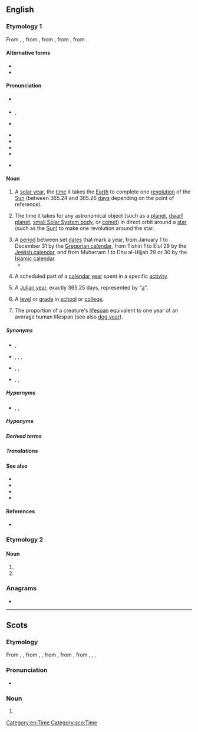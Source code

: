 ==English==

===Etymology 1===
From {{inh|en|enm|yeer}}, {{m|enm|yere}}, from {{inh|en|ang|ġēar||year}}, from {{inh|en|gmw-pro|*jār}}, from {{inh|en|gem-pro|*jērą||year}}, from {{inh|en|ine-pro|*yóh₁r̥|t=year, spring}}.

====Alternative forms====
* {{alter|en|yeah||eye dialect}}
* {{alter|en|yeare|yeer|yeere|yere||obsolete}}

====Pronunciation====
* {{a|RP}} {{IPA|en|/jɪə/}}
* {{a|GenAm}} {{enPR|yîr}}, {{IPA|en|/jɪɹ/}}
* {{a|Wales|other regions}} {{IPA|en|/jɜː/}}
* {{audio|en|En-uk-a year.ogg|Audio (UK)}}
* {{audio|en|en-us-year.ogg|Audio (US)}}
* {{hyphenation|en|year}}
* {{rhymes|en|ɪə(r)}}
* {{rhymes|en|ɜː(r)}} {{qualifier|regional}}

====Noun====
{{en-noun}}

# A [[solar year]], the [[time]] it takes the [[Earth]] to complete one [[revolution]] of the [[Sun]] (between 365.24 and 365.26 [[day]]s depending on the point of reference).
#: {{ux|en|we moved to this town a '''year''' ago;&nbsp; I quit smoking exactly one '''year''' ago}}
# {{lb|en|by extension}} The time it takes for any astronomical object (such as a [[planet]], [[dwarf planet]], [[small Solar System body]], or [[comet]]) in direct orbit around a [[star]] (such as the [[Sun]]) to make one revolution around the star.
#: {{ux|en|Mars goes around the sun once in a Martian '''year''', or 1.88 Earth years.}}
# A [[period]] between set [[date]]s that mark a year, from January 1 to December 31 by the [[Gregorian calendar]], from Tishiri 1 to Elul 29 by the [[Jewish calendar]], and from Muharram 1 to Dhu al-Hijjah 29 or 30 by the [[Islamic calendar]].
#* {{quote-journal|en|date=2013-07-20|volume=408|issue=8845|magazine={{w|The Economist}}
|title=[http://www.economist.com/news/http://www.economist.com/news/business/21582001-army-new-online-courses-scaring-wits-out-traditional-universities-can-they The attack of the MOOCs]
|passage=Dotcom mania was slow in coming to higher education, but now it has the venerable industry firmly in its grip. Since the launch early last '''year''' of Udacity and Coursera, two Silicon Valley start-ups offering free education through MOOCs, massive open online courses, the ivory towers of academia have been shaken to their foundations.}}
#: {{ux|en|A normal '''year''' has 365 full days, but there are 366 days in a leap '''year'''.}}
#: {{ux|en|I was born in the '''year''' 1950.}}
#: {{ux|en|This Chinese '''year''' is the '''year''' of the Rooster.}}
# A scheduled part of a [[calendar year]] spent in a specific [[activity]].
#: {{ux|en|During this school '''year''' I have to get up at 6:30 to catch the bus.}}
# {{lb|en|sciences}} A [[Julian year]], exactly 365.25 days, represented by "[[a]]".
# A [[level]] or [[grade]] in [[school]] or [[college]].
#: {{ux|en|Every second-'''year''' student must select an area of specialization.}}
#: {{ux|en|The exams in '''year''' 12 at high school are the most difficult.}}
# The proportion of a creature's [[lifespan]] equivalent to one year of an average human lifespan (see also [[dog year]]).
#: {{ux|en|Geneticists have created baker's yeast that can live to 800 in yeast '''years'''.}}

=====Synonyms=====
* {{sense|one revolution of the Sun by the Earth}} {{l|en|sun}}, {{l|en|twelvemonth}}
* {{sense|time to make one revolution by any body}} {{l|en|anomalistic year}}, {{l|en|Gaussian year}}, {{l|en|sidereal year}}, {{l|en|tropical year}}
* {{sense|period between set dates}} {{l|en|calendar year}}, {{l|en|civil year}}, {{l|en|legal year}}
* {{sense|specific uses}} {{l|en|fiscal year}}, {{l|en|liturgical year}}, {{l|en|school year}}

=====Hypernyms=====
* {{l|en|decade}} {{qualifier|10 years}}, {{l|en|century}} {{qualifier|100 years}}, {{l|en|millennium}} {{qualifier|1000 years}}

=====Hyponyms=====
{{col4|en|base year
|birthyear
|calendar year
|civil year
|dog year
|donkey's years
|financial year
|fiscal year
|gap year
|golden years
|last year
|leap year
|legal year
|liturgical year
|lunar year
|[[mid-year]], [[midyear]]
|school year
|sidereal year
|Sothic year
|solar year
|sunset years
|tax year
|twilight years
|year of our Lord
|year of our Lord Jesus Christ
|yesteryear
}}

=====Derived terms=====
{{der2|en
| 4-plus-billion-year
| all year round
| banner year
| Christmas comes but once a year
| gigayear
| megayear
| multi-year
| multiyear
| on in years
| two-year
| yearbook
| year by year
| year dot
| year-end
| yearhundred
| yearling
| year-long
| yearly
| year-round
| yearthousand
| yesteryear
}}

=====Translations=====
{{multitrans|data=
{{trans-top|time it takes for the Earth to complete one revolution around the Sun}}
* Abkhaz: {{tt|ab|ашқәс}}
* Adyghe: {{tt|ady|гъэ}}, {{tt|ady|илъэс}}
* Afrikaans: {{tt+|af|jaar}}
* Aiton: {{t-needed|aio}}
* Akkadian: {{tt|akk|𒈬|f|tr=šattu|sc=Xsux}}
* Albanian: {{tt+|sq|vit|m}}
* Amharic: {{tt|am|አመት|f|sc=Ethi}}
* Antillean Creole: {{tt|gcf|lanné}}
* Arabic: {{tt|ar|عَام}} (plural: {{tt|ar|أَعْوَام|p}}), {{tt+|ar|سَنَة|f}} (plural: {{tt|ar|سَنَوَات|p}})
*: Egyptian Arabic: {{tt|arz|سنة|f|tr=sana|sc=Arab}}
* Aragonese: {{tt+|an|año}}
* Aramaic:
*: Hebrew: {{tt|arc|שנתא|f|tr=šantā’|sc=Hebr}}
*: Syriac: {{tt|arc|ܫܢܬܐ|f|tr=šantā’|sc=Syrc}}
* Armenian: {{tt+|hy|տարի}}
* Aromanian: {{tt+|rup|an}}
* Assamese: {{tt|as|বছৰ}}, {{tt|as|চন}} {{q|in dates}}
* Asturian: {{tt+|ast|añu}}
* Avar: {{tt|av|сон}}, {{tt|av|лъагӏел}}
* Aymara: {{tt+|ay|mara}}
* Azerbaijani: {{tt+|az|il}}
* Baluchi: {{tt|bal|سال|tr=sál}}
* Bashkir: {{tt|ba|йыл}}
* Basque: {{tt+|eu|urte}}
* Belarusian: {{tt+|be|год|m}}, {{tt|be|лет}} {{q|genitive plural}}, {{tt|be|рок|m}} {{qualifier|rare}}
* Bengali: {{tt|bn|সাল|sc=Beng|tr=sal}}, {{tt|bn|বছর|sc=Beng}}, {{tt|bn|সন|sc=Beng|tr=sôn}}
* Bole: {{tt|bol|soni}}
* Breton: {{tt+|br|bloaz|m}}, {{tt+|br|bloavezh|m}}
* Bulgarian: {{tt|bg|годи́на|f}}
* Burmese: {{tt+|my|နှစ်|sc=Mymr}}
* Buryat: {{tt|bua|жэл}}
* Catalan: {{tt+|ca|any|m}}
* Cebuano: {{tt|ceb|tuig}}
* Central Dusun: {{tt|dtp|toun}}
* Chamicuro: {{tt|ccc|wata}}
* Chechen: {{tt|ce|шо}}
* Cherokee: {{tt|chr|ᏑᏕᏘᏴᏓ}}
* Chichewa: {{tt|ny|chaka}}
* Chickasaw: {{tt|cic|afammi}}
* Chinese:
*: Cantonese: {{tt+|yue|年|tr=nin4}}
*: Dungan: {{tt|dng|нян}}
*: Gan: {{tt|gan|年|tr=nyien4}}
*: Hakka: {{tt|hak|年|tr=ngièn, ngiàn}} {{qualifier|Sixian}}, {{tt|hak|年|tr=ngian2}} {{qualifier|Meixian}}
*: Jin: {{tt|cjy|年|tr=nie1}}
*: Mandarin: {{tt+|cmn|年|tr=nián}}, {{qualifier|colloquial}} {{tt+|cmn|年頭}}, {{tt+|cmn|年头|tr=niántóu}}
*: Min Bei: {{tt|mnp|年|tr=nîng}}
*: Min Dong: {{tt|cdo|年|tr=nièng}}
*: Min Nan: {{tt+|nan|年|tr=nî, liân}}
*: Wu: {{tt|wuu|年|tr=nyi}}
*: Xiang: {{tt|hsn|年|tr=nyienn2}}
* Chukchi: {{tt|ckt|гивин|tr=givin}}
* Chuvash: {{tt|cv|ҫул}}
* Cornish: {{tt|kw|bledhen|f}}
* Crimean Tatar: {{tt|crh|yıl}}, {{tt|crh|sene}}
* Czech: {{tt+|cs|rok|m}}
* Dalmatian: {{tt|dlm|jan|m}}, {{tt|dlm|yan|m}}, {{tt|dlm|jain|m}}, {{tt|dlm|yain|m}}
* Danish: {{tt+|da|år}}
* Dargwa: {{tt|dar|дус}}
* Dutch: {{tt+|nl|jaar|n}}
* Eastern Cham: {{tt|cjm|ꨔꨭꩆ}}, {{tt|cjm|thun}}
* Egyptian: {{t-egy|rnpt|h=M4-t:Z1}}
* Emilian: {{tt|egl|an|m}}, {{tt|egl|ân|m}}
* Erzya: {{tt|myv|ие}}
* Esperanto: {{tt+|eo|jaro}}
* Estonian: {{tt+|et|aasta}}
* Etruscan: {{tt|ett|𐌀𐌅𐌉𐌋}}
* Ewe: {{tt|ee|eƒe}}
* Extremaduran: {{tt|ext|añu}}
* Faroese: {{tt|fo|ár|n}}
* Fijian: {{t-needed|fj}}
* Finnish: {{tt+|fi|vuosi}}
* French: {{tt+|fr|année|f}}, {{tt+|fr|an|m}}
* Friulian: {{tt|fur|an|m}}
* Galician: {{tt+|gl|ano}}
* Gallo: {{tt|roa-gal|anné}}
* Georgian: {{tt+|ka|წელი}}, {{tt|ka|წელიწადი}}
* German: {{tt+|de|Jahr|n}}
*: Alemannic German: {{tt|gsw|Jahr|n}}, {{tt|gsw|Johr|n}}
*: Central Franconian: {{tt|gmw-cfr|Johr|n}}
*: Sathmar Swabian: {{tt|gmw-stm|Johr}}
*: Swabian German: {{tt|swg|Johr}}
* Gothic: {{tt|got|𐌾𐌴𐍂|n}}
* Greek: {{tt+|el|χρόνος|m}}
*: Ancient: {{tt|grc|ἔτος|n}}, {{q|Poetic}} {{tt|grc|λυκάβας|m}}
* Guerrero Amuzgo: {{tt|amu|chu}}
* Gujarati: {{tt|gu|વર્ષ}}
* Haitian Creole: {{tt|ht|lane}}
* Harsusi: {{tt|hss|senet}}
* Hausa: {{tt+|ha|shekara}}
* Hawaiian: {{tt|haw|makahiki}}
* Hebrew: {{tt+|he|שָׁנָה|f|tr=shaná}}
* Hindi: {{tt+|hi|साल|m}}, {{tt+|hi|वर्ष|m}}, {{tt+|hi|सन|m}} {{qualifier|in dates}}, {{tt+|hi|संवत्सर|m}}, {{tt+|hi|वत्सर|m}}, {{tt+|hi|काल|m}}
* Hungarian: {{tt+|hu|év}}
* Hunsrik: {{tt|hrx|Joher|n}}
* Icelandic: {{tt+|is|ár}}
* Ido: {{tt+|io|yaro}}
* Indonesian: {{tt+|id|tahun}}
* Ingrian: {{tt|izh|vooz}}
* Ingush: {{tt|inh|шу}}
* Interlingua: {{tt+|ia|anno}}
* Inuktitut: {{tt|iu|ᐊᕐᕌᒍ|sc=Cans}}
* Irish: {{tt+|ga|bliain|f}}
* Isthmus Zapotec: {{tt|zai|iza}}
* Istro-Romanian: {{tt|ruo|ån}}
* Italian: {{tt+|it|anno|m}}
* Japanese: {{tt+|ja|年|tr=[[ねん]], nen; [[とし]], toshi}}
* Javanese: {{tt+|jv|taun}}
* Kalmyk: {{tt|xal|җил}}
* Karakhanid: {{tt|xqa|يِلْ|tr=yïl}}
* Karelian: {{tt|krl|vuozi}}
* Kashmiri : {{tt|ks|ؤری|tr=vạrī}}
* Kashubian: {{tt|csb|rok|m}}
* Kazakh: {{tt+|kk|жыл}}
* Ket: {{tt|ket|сыы}}
* Khasi: {{tt|kha|snem}}
* Khmer: {{tt+|km|ឆ្នាំ|tr=chnŭm|sc=Khmr}}
* Komi-Permyak: {{tt|koi|во}}
* Korean: {{tt+|ko|년}} ({{tt+|ko|年}}), {{tt+|ko|연}} ({{tt+|ko|年}}), {{tt+|ko|해}}
* Kuna: {{tt|cuk|birga}}
* Kurdish:
*: Central Kurdish: {{tt+|ckb|ساڵ}}
*: Northern Kurdish: {{tt+|kmr|sal|f}}
* Kyrgyz: {{tt+|ky|жыл|sc=Cyrl}}
* Ladin: {{tt|lld|ann|m}}
* Ladino: {{tt|lad|anyada|f|sc=Latn}}
* Lakota: {{tt|lkt|ómakȟa}}
* Laboya: {{tt|lmy|dau}}
* Lao: {{tt+|lo|ປີ}}
* Latgalian: {{tt|ltg|gods|m}}
* Latin: {{tt+|la|annus|m}}
* Latvian: {{tt+|lv|gads|m}}
* Limburgish: {{tt+|li|jaor}}
* Lithuanian: {{tt+|lt|metai|p}}
* Livonian: {{tt|liv|āigast}}
{{trans-mid}}
* Lombard: {{tt|lmo|ann|m}}
* Low German: {{tt+|nds|Johr}}
* Luxembourgish: {{tt+|lb|Joer|n}}
* Lü: {{tt|khb|ᦔᦲ|sc=Talu}}, {{tt|khb|ᨸᩦ|sc=Lana}}
* Macedonian: {{tt|mk|година|f}}
* Malay: {{tt+|ms|tahun}}, {{tt|ms|sanah}}, {{tt|ms|warsa}}
* Malayalam: {{tt+|ml|കൊല്ലം|sc=Mlym}}, {{tt|ml|വര്‍ഷം|sc=Mlym}}
* Maltese: {{tt+|mt|sena|f}}
* Manchu: {{tt|mnc|ᠠᠨᡳᠶᠠ}}
* Manx: {{tt|gv|blein|f}}
* Maori: {{tt+|mi|tau}}
* Maranao: {{t-needed|mrw}}
* Marathi: {{tt|mr|वर्ष}}
* Megleno-Romanian: {{tt|ruq|an}}
* Moksha: {{tt|mdf|киза}}
* Mongolian: {{tt+|mn|жил}}
* Mwani: {{tt|wmw|mwaka}}
* Mòcheno: {{tt|mhn|jor|n}}
* Nahuatl: {{tt+|nah|xihuitl}}
* Navajo: {{tt|nv|nááhai}}, {{tt|nv|yihah}}
* Nganasan: {{tt|nio|хӱо}}
* Norman: {{tt|nrf|aun}}, {{tt|nrf|an|m}}, {{tt|nrf|annaée|f}} {{qualifier|continental Normandy}}, {{tt|nrf|année|f}} {{qualifier|Jersey, Sark}}, {{tt|nrf|onnaïe|f}} {{qualifier|Guernsey}}
* North Frisian:
*: Föhr-Amrum: {{tt|frr|juar|n}}
*: Helgoland: {{tt|frr|Djooar|n}}
*: Mooring: {{tt|frr|iir|n}}
* Northern Sami: {{tt|se|jahki}}
* Northern Thai: {{t-needed|nod}}
* Norwegian:
*: Bokmål: {{tt+|no|år|n}}
*: Nynorsk: {{tt|nn|år|n}}
* Occitan: {{tt+|oc|annada}}, {{tt+|oc|an|m}}
* Ojibwe: {{t|oj|biboon}} (literally, "winter"), {{t|oj|gikinoonowin}}
* Old Church Slavonic:
*: Cyrillic: {{tt|cu|годъ|m}}, {{tt|cu|рокъ|m}}, {{tt|cu|лѣто|n}}
* Old East Slavic: {{tt|orv|рокъ|m}}, {{tt|orv|годъ|m}}, {{tt|orv|лѣто|n}}
* Old English: {{tt|ang|ġēar|n}}
* Old Saxon: {{tt|osx|gēr}}, {{tt|osx|jār}}
* Oriya: {{tt+|or|ବର୍ଷ}}
* Oromo: {{t|om|waggaa}}
* Ossetian: {{tt|os|аз}}
* Ottoman Turkish: {{tt|ota|ییل|tr=yıl|sc=ota-Arab}}
* Pa'o Karen: {{tt|blk|နေင်ႏ}}
* Palauan: {{t-needed|pau}}
* Papiamentu: {{tt|pap|aña}}
* Pashto: {{tt+|ps|کال|m|tr=kāl|sc=ps-Arab}}
* Persian: {{tt+|fa|سال|tr=sâl}}
* Phake: {{t-needed|phk}}
* Piedmontese: {{t-needed|pms}}
* Pipil: {{tt|ppl|shiwit}}
* Plautdietsch: {{tt|pdt|Joa|n}}
* Polish: {{tt+|pl|rok|m-in}}
* Portuguese: {{tt+|pt|ano|m}}
* Pumpokol: {{tt|xpm|c'iku}}
* Quechua: {{tt+|qu|wata}}
* Rohingya: {{t-needed|rhg}}
* Romagnol: {{t-check|rgn|ân}}
* Romani: {{tt|rom|bersh}}
* Romanian: {{tt+|ro|an|m}}
* Romansch: {{tt|rm|onn}}
* Russian: {{tt+|ru|год|m}}, {{tt+|ru|лет}} {{q|gen. pl.}}, {{tt+|ru|ле́то|n}} {{qualifier|poetic or with certain numerals and cases}}, {{tt+|ru|годи́на|f}} {{qualifier|poetic}}
* Rusyn: {{tt|rue|рук|m}}
* Rutul: {{tt|rut|сен}}
* S'gaw Karen: {{tt|ksw|နံၣ်}}
* Samogitian: {{tt|sgs|metā}}
* Sanskrit: {{tt+|sa|वर्ष|m|n}}
* Sardinian: {{tt|sc|annu|m}}
* Scots: {{tt|sco|year}}
* Scottish Gaelic: {{tt|gd|bliadhna}}
* Serbo-Croatian:
*: Cyrillic: {{tt|sh|го̏дина|f}}, {{tt|sh|ле̏то|n}} {{q|archaic}}
*: Roman: {{tt+|sh|gȍdina|f}}, {{tt+|sh|lȅto|n}} {{q|archaic}}
* Shan: {{tt+|shn|ပီ}}
* Sicilian: {{tt+|scn|annu|m}}
* Sinhalese: {{tt|si|අවුරුද්‍ද|sc=Sinh}}
* Skolt Sami: {{tt|sms|eeˊǩǩ}}
* Slovak: {{tt+|sk|rok|m}}
* Slovene: {{tt+|sl|lẹ́to|n}}
* Somali: {{tt+|so|sanad}}
* Sorbian:
*: Lower Sorbian: {{tt|dsb|lěto|n}}
*: Upper Sorbian: {{tt+|hsb|lěto|n}}
* Sotho: {{tt+|st|selemo}}
* Spanish: {{tt+|es|año|m}}
* Sundanese: {{tt|su|taun}}, {{tt|su|warsih}}
* Swahili: {{tt+|sw|mwaka}}
* Swedish: {{tt+|sv|år}}
* Sylheti: {{tt|syl|ꠛꠍꠞ}}
* Tagalog: {{tt+|tl|taon}}
* Tajik: {{tt+|tg|сол}}
* Talysh:
*: Asalemi: {{tt|tly|سال|tr=sâl|sc=fa-Arab}}
* Tamil: {{tt+|ta|வருடம்}}, {{tt|ta|வஷம்}}, {{tt+|ta|ஆண்டு}}
* Tat: {{tt|ttt|сал}}
* Tatar: {{tt+|tt|ел}}
* Telugu: {{tt+|te|సంవత్సరము}}
* Temiar: {{tt|tea|tahun}}
* Tetum: {{tt|tet|tinan}}
* Thai: {{tt+|th|ปี}}
* Tibetan: {{tt|bo|ལོ}}
* Tigrinya: {{tt|ti|ዓመት|sc=Ethi}}
* Tocharian B: {{tt|txb|pikul}}
* Tok Pisin: {{tt+|tpi|yia}}
* Tundra Nenets: {{tt|yrk|по}}
* Turkish: {{tt+|tr|yıl}}, {{tt+|tr|sene}}
* Turkmen: {{tt|tk|ýyl}}
* Tuvan: {{tt|tyv|чыл}}, {{tt|tyv|хар}}
* Udi: {{tt|udi|усен|sc=Cyrl}}
* Udmurt: {{tt|udm|ар}}
* Ugaritic: {{tt|uga|𐎌𐎐𐎚}}
* Ukrainian: {{tt+|uk|рік|m}}
* Urdu: {{tt|ur|سال|m|tr=sāl}}, {{tt|ur|ورش|tr=varṣ}}
* Uyghur: {{tt+|ug|يىل}}
*: Cyrillic: {{tt|ug|жил}}
* Uzbek: {{tt+|uz|yil}}
* Venetian: {{tt+|vec|ano}}, {{tt+|vec|an}}
* Veps: {{tt|vep|voz'}}
* Vietnamese: {{tt+|vi|năm}}
* Vilamovian: {{tt|wym|jür|n}}
* Volapük: {{tt+|vo|yel}}
* Votic: {{tt|vot|voosi}}
* Võro: {{tt|vro|aastak}}
* Warlpiri: {{tt|wbp|wanta}}
* Welsh: {{tt+|cy|blwyddyn}}
* West Frisian: {{tt+|fy|jier|n}}
* White Hmong: {{tt|mww|xyoo}}
* Yagnobi: {{tt|yai|сол}}
* Yakut: {{tt|sah|сыл}}
* Yiddish: {{tt+|yi|יאָר|n}}
* Yoruba: {{tt|yo|ọdún}}
* Zealandic: {{tt|zea|jaer|n}}
* Zhuang: {{tt|za|bi}}
* Zulu: {{tt+|zu|unyaka|c3|c4}}
* ǃXóõ: {{tt|nmn|kúli}}
{{trans-bottom}}

{{trans-top|time it takes for any planetary body to make one revolution around another body}}
* Bashkir: {{tt|ba|йыл}}
* Basque: {{tt+|eu|urte}}
* Dutch: {{tt+|nl|jaar|n}}
* Estonian: {{tt+|et|aasta}}
* Faroese: {{tt|fo|ár|n}}
* Finnish: {{tt+|fi|vuosi}}, {{tt+|fi|kiertoaika}}
* Galician: {{tt+|gl|ano|m}}
* German: {{tt+|de|Jahr|n}}
* Greek: {{tt+|el|χρόνος|m}}, {{tt+|el|έτος|n}}
* Hindi: {{tt+|hi|साल|m}}
* Hungarian: {{tt+|hu|év}}
* Italian: {{tt+|it|anno|m}}
{{trans-mid}}
* Kashmiri : {{tt|ks|ؤری|tr=vạrī}}
* Kurdish:
*: Central Kurdish: {{tt+|ckb|ساڵ}}
* Ladino: {{tt|lad|anyada|f|sc=Latn}}
* Macedonian: {{tt|mk|година|f}}
* Malay: {{tt+|ms|tahun}}
* Maltese: {{tt+|mt|sena}}
* Portuguese: {{tt+|pt|ano|m}}
* Russian: {{tt+|ru|год|m}}
* Spanish: {{tt+|es|año|m}}
* Thai: {{tt+|th|ปี}}
* Ukrainian: {{tt+|uk|рік|m}}
{{trans-bottom}}

{{trans-top|a period between set dates that mark a year}}
* Akan: {{tt|ak|afe}}
* Bashkir: {{tt|ba|йыл}}
* Chechen: {{tt|ce|шо}}
* Chickasaw: {{tt|cic|afammi}}
* Chinese:
*: Mandarin: {{tt+|cmn|年度|sc=Hani}}
* Czech: {{tt+|cs|rok|m}}
* Dutch: {{tt+|nl|jaar|n}}
* Estonian: {{tt+|et|aasta}}, {{tt+|et|kalendriaasta}}
* Ewe: {{tt|ee|eƒe}}
* Faroese: {{tt|fo|ár|n}}
* Finnish: {{tt+|fi|vuosi}}, {{tt+|fi|kalenterivuosi}}
* French: {{tt+|fr|an|m}}, {{tt+|fr|année|f}}
* German: {{tt+|de|Jahr|n}}
* Greek: {{tt+|el|χρόνος|m}}, {{tt+|el|έτος|n}}
* Hindi: {{tt+|hi|संवत्सर|m}}, {{tt+|hi|वत्सर|m}}, {{tt+|hi|काल|m}}
* Hungarian: {{tt+|hu|év}}
* Indonesian: {{tt+|id|tahun}}
* Italian: {{tt+|it|anno|m}}
* Kabuverdianu: {{t|kea|anu}}, {{t|kea|óne}}
* Karakhanid: {{tt|xqa|يِلْ|tr=yïl}}
* Kurdish:
*: Central Kurdish: {{tt+|ckb|ساڵ}}
* Ladino: {{tt|lad|anyada|f|sc=Latn}}
{{trans-mid}}
* Macedonian: {{tt|mk|година|f}}
* Malay: {{tt+|ms|tahun}}
* Maltese: {{tt+|mt|sena}}
* Ngazidja Comorian: {{tt|zdj|mwaha|c3|c4}}
* Old Turkic: {{tt|otk|𐰘𐰃𐰞|ts=yïl}}
* Ottoman Turkish: {{tt|ota|ییل|tr=yïl}}
* Pashto: {{tt+|ps|کال|m|tr=kāl|sc=ps-Arab}}
* Plautdietsch: {{tt|pdt|Joa|n}}
* Portuguese: {{tt+|pt|ano|m}}
* Russian: {{tt+|ru|год|m}}
* Semai: {{tt|sea|tahut}}
* Spanish: {{tt+|es|año|m}}
* Sundanese: {{tt|su|warsih}}
* Telugu: {{tt+|te|సంవత్సరము|sc=Telu}}, {{tt+|te|ఏడాది|sc=Telu}}
* Thai: {{tt+|th|ปี}}
* Turkish: {{tt+|tr|yıl}}
* Ukrainian: {{tt+|uk|рік|m}}
* Urdu: {{tt|ur|سن}}
* Zulu: {{tt+|zu|unyaka|c3|c4}}
{{trans-bottom}}

{{trans-top|a scheduled part of a calendar year spent in a specific activity}}
* Bashkir: {{tt|ba|йыл}}
* Dutch: {{tt+|nl|jaar|n}}
* Finnish: {{tt+|fi|vuosi}}
* Greek: {{tt+|el|χρόνος|m}}, {{tt+|el|έτος|n}}
* Hindi: {{tt+|hi|संवत्सर|m}}, {{tt+|hi|वत्सर|m}}
* Indonesian: {{tt+|id|tahun}}
* Italian: {{tt+|it|anno|m}}

* Kurdish:
*: Central Kurdish: {{tt+|ckb|ساڵ}}
{{trans-mid}}
* Malay: {{tt+|ms|tahun}}
* Portuguese: {{tt+|pt|ano|m}}
* Russian: {{tt+|ru|год|m}}
* Swahili: {{tt+|sw|mwaka}}
* Telugu: {{tt+|te|సంవత్సరము|sc=Telu}}
* Ukrainian: {{tt+|uk|рік|m}}
{{trans-bottom}}

{{trans-top|a Julian year}}
* Bashkir: {{tt|ba|йыл}}, {{tt|ba|йәш}} {{qualifier|of human age}}
* Chickasaw: {{tt|cic|afammi}}
* Dutch: {{tt+|nl|jaar|n}}
* Faroese: {{tt|fo|ár|n}}
* Finnish: {{tt+|fi|vuosi}}
* Hindi: {{tt+|hi|साल|m}}, {{tt+|hi|काल|m}}
* Italian: {{tt+|it|anno|m}}
* Kashmiri : {{tt|ks|ؤری|tr=vạrī}}
* Kurdish:
*: Central Kurdish: {{tt+|ckb|ساڵ}}
* Ladino: {{tt|lad|anyada|f|sc=Latn}}
{{trans-mid}}
* Macedonian: {{tt|mk|година|f}}
* Malay: {{tt+|ms|tahun}}
* Pashto: {{tt+|ps|کال|m|tr=kāl|sc=ps-Arab}}
* Portuguese: {{tt+|pt|ano|m}}
* Russian: {{tt+|ru|год|m}}
* Spanish: {{tt+|es|año|m}}
* Sundanese: {{tt|su|warsih}}
* Ukrainian: {{tt+|uk|рік|m}}
{{trans-bottom}}

{{trans-top|a level or grade at school or college}}
* Arabic: {{tt+|ar|صَفّ|m}}
* Belarusian: {{tt|be|клас|m}}, {{tt|be|курс|m}} {{qualifier|at college or university}}
* Chinese:
*: Mandarin: {{tt+|cmn|年級|sc=Hani}}, {{tt+|cmn|年级|tr=niánjí|sc=Hani}}, {{qualifier|academic year}} {{tt+|cmn|學年|sc=Hani}}, {{tt+|cmn|学年|tr=xuénián|sc=Hani}}
* Czech: {{tt+|cs|ročník|m}}
* Dutch: {{tt+|nl|jaar|n}}
* Ewe: {{tt|ee|eƒe}}
* Finnish: {{tt+|fi|luokka}}
* French: {{tt+|fr|année|f}}
* German: {{tt+|de|Jahr|m}}, {{tt+|de|Studienjahr|n}}
* Hindi: {{tt+|hi|साल|m}}
* Hungarian: {{tt+|hu|év}}, {{tt+|hu|évfolyam}}
* Indonesian: {{tt+|id|tahun}}
* Italian: {{tt+|it|anno|m}}
* Japanese: {{tt+|ja|学年|tr=がくねん, gakunen|sc=Jpan}}
{{trans-mid}}
* Kashmiri : {{tt|ks|جَماتھ|tr=jạmāth}} {{q|school}}, {{tt|ks|ؤری|tr=vạrī}} {{q|college or university}}
* Korean: {{tt+|ko|학년}} ({{tt+|ko|學年}})
* Kurdish:
*: Central Kurdish: {{tt+|ckb|ساڵ}}, {{tt+|ckb|پۆل}}
* Macedonian: {{tt|mk|година|f}}, {{tt|mk|одделение|n}} {{q|primary education}}
* Malay: {{tt+|ms|tahun}}
* Maltese: {{tt+|mt|sena}}
* Norman: {{tt|nrf|année|f}}
* Portuguese: {{tt+|pt|ano|m}}, {{tt+|pt|série|f}}
* Russian: {{tt+|ru|класс|m}} {{q|school}}, {{tt+|ru|курс|m}} {{q|college or university}}
* Semai: {{tt|sea|tahut}}
* Serbo-Croatian:
*: Cyrillic: {{tt|sh|разред|m}}, {{tt|sh|година|f}}
*: Roman: {{tt+|sh|razred|m}}, {{tt+|sh|godina|f}}
* Spanish: {{tt+|es|año|m}}, {{tt+|es|grado|m}}
* Thai: {{tt+|th|ปี}}
* Ukrainian: {{tt|uk|клас|m}} {{q|school}}, {{tt|uk|курс|m}} {{q|college or university}}
{{trans-bottom}}

{{checktrans-top}}
* Hmong Don: {{t-check|hmf|xyoo}}<!-- was in the "time it takes for the Earth to complete one revolution of the Sun" section-->
{{trans-mid}}
{{trans-bottom}}
}}

====See also====
* {{l|en|calendar}}
* {{list:Gregorian calendar months/en}}
* {{list:Hebrew calendar months/en}}
* {{list:Islamic calendar months/en}}
{{rel4|en|sort=0
|{{sense|smaller divisions}} ''see'' '''[[month#Related terms|month]]''', '''[[week#Related terms|week]]''', '''[[day#Related terms|day]]''', etc.
|{{sense|{{frac|4}}-year}} {{l|en|quarter}}, {{l|en|quarterly}}, {{l|en|season}}, {{l|en|seasonal}}
|{{sense|{{frac|3}}-year}} {{l|en|triannual}}
|{{sense|{{frac|2}}-year}} {{l|en|biannual}}, {{l|en|semiannual}}, {{l|en|twice-yearly}}
|{{sense|roughly one year}} {{l|en|quasi-annual}}
|{{sense|adj.}} {{l|en|yearly}}, {{l|en|annual}}, {{l|en|per annum}}
|{{sense|2-year}} {{l|en|biennium}}, {{l|en|biennial}}
|{{sense|3-year}} {{l|en|triennium}}, {{l|en|triennial}}, {{l|en|trieterical}}
|{{sense|4-year}} {{l|en|quadrennium}}, {{l|en|quadrennial}}
|{{sense|5-year}} {{l|en|quinquennium}}, {{l|en|quinquenniad}}, {{l|en|quintennium}}, {{l|en|quinquennial}}, {{l|en|quintennial}}
|{{sense|6-year}} {{l|en|sexennium}}, {{l|en|sexennial}}
|{{sense|7-year}} {{l|en|septennium}}, {{l|en|septennial}}, {{l|en|septennary}}, {{l|en|septenniad}}, {{l|en|septenary}}, {{l|en|septenarian}}, {{l|en|septennian}}, {{l|en|septennual}}
|{{sense|8-year}} {{l|en|octennium}}, {{l|en|octaeteris}}, {{l|en|octennial}}, {{l|en|octaeteric}}
|{{sense|9-year}} {{l|en|novennium}}, {{l|en|novennial}}, {{l|en|enneaeteric}}, {{l|en|enneatic}}
|{{sense|10-year}} {{l|en|decade}}, {{l|en|decennium}}, {{l|en|decadal}}, {{l|en|decennial}}
|{{sense|17-year}} {{l|en|septendecennial}}
|{{sense|19-year}} {{l|en|enneadecaeteris}}
|{{sense|20-year}} {{l|en|vicennium}}, {{l|en|vicennial}}
|{{sense|30-year}} {{l|en|tricennium}}, {{l|en|tricennial}}
|{{sense|100-year}} {{l|en|century}}, {{l|en|yearhundred}}, {{l|en|centennial}}, {{l|en|centenary}}, {{l|en|centuried}}
|{{sense|200-year}} {{l|en|bicentennial}}, {{l|en|bicentenary}}
|{{sense|300-year}} {{l|en|tricentennial}}, {{l|en|tricentenary}} {{l|en|tercentennial}}, {{l|en|tercentenary}}
|{{sense|1000-year}} {{l|en|millennium}}, {{l|en|kiloyear}} ({{l|en|kyr}}), {{l|en|yearthousand}}, {{l|en|millennial}}
|{{sense|3000-year}} {{l|en|termillenary}}
|{{sense|10&thinsp;000-year}} {{l|en|decamillennium}}
|{{sense|100&thinsp;000-year}} {{l|en|centimillennium}}
|{{sense|1&thinsp;000&thinsp;000-year}} {{l|en|megayear}} ({{l|en|Myr}}), {{l|en|mega-annum}} ({{l|en|Ma}}), {{l|en|millionennium}}
|{{sense|1&thinsp;000&thinsp;000&thinsp;000-year}} {{l|en|gigayear}} ({{l|en|Gyr}}), {{l|en|gigannum}} ({{l|en|Ga}})
}}

====References====
* {{pedia}}

===Etymology 2===

====Noun====
{{head|en|noun}}

# {{pronunciation spelling of|en|here}}
# {{pronunciation spelling of|en|hear}}

===Anagrams===
* {{anagrams|en|a=aery|Arey|Ayer|Ayre|Raye|Reay|Yare|aery|ayre|eyra|y'are|yare}}

[[Category:en:Time]]

----

==Scots==

===Etymology===
From {{inh|sco|enm|yeer}}, {{m|enm|yere}}, from {{inh|sco|ang|ġēr}}, {{m|ang|ġēar||year}}, from {{inh|sco|gmw-pro|*jār}}, from {{inh|sco|gem-pro|*jērą||year}}, from {{inh|sco|ine-pro|*yōro-}}, {{m|ine-pro|*yeh₁ro-||year, spring}}, {{m|ine-pro|*yeh₁-}}.

===Pronunciation===
* {{IPA|sco|[(j)iːr]}}

===Noun===
{{sco-noun|year}}

# {{l|en|year}}

[[Category:sco:Time]]